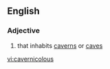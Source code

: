 ==English==

===Adjective===
{{en-adj}}

# {{rare}} that inhabits [[cavern]]s or [[cave]]s

[[vi:cavernicolous]]